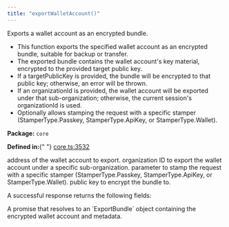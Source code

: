 ```yaml
---
title: "exportWalletAccount()"
---
```



<H3Bordered text="Overview" />

Exports a wallet account as an encrypted bundle.

<ul>
  <li>
    This function exports the specified wallet account as an encrypted bundle,
    suitable for backup or transfer.
  </li>
  <li>
    The exported bundle contains the wallet account's key material, encrypted to
    the provided target public key.
  </li>
  <li>
    If a targetPublicKey is provided, the bundle will be encrypted to that
    public key; otherwise, an error will be thrown.
  </li>
  <li>
    If an organizationId is provided, the wallet account will be exported under
    that sub-organization; otherwise, the current session's organizationId is
    used.
  </li>
  <li>
    Optionally allows stamping the request with a specific stamper
    (StamperType.Passkey, StamperType.ApiKey, or StamperType.Wallet).
  </li>
</ul>

<p>
  <strong>Package:</strong> <code>core</code>
</p>

<p>
  <strong>Defined in:</strong>{" "}
  <a href="https://github.com/tkhq/sdk/blob/main/packages/core/src/__clients__/core.ts#L3532">
    core.ts:3532
  </a>
</p>

<H3Bordered text="Parameters" />

<ParamField body="params" type="object" required={true} path="params">
  <Expandable title="params details">
    <NestedParam
      parentKey="params"
      childKey="address"
      type="string"
      required={true}
    >
      address of the wallet account to export.
    </NestedParam>
    <NestedParam
      parentKey="params"
      childKey="organizationId"
      type="string"
      required={false}
    >
      organization ID to export the wallet account under a specific
      sub-organization.
    </NestedParam>
    <NestedParam
      parentKey="params"
      childKey="stampWith"
      type="StamperType"
      required={false}
    >
      parameter to stamp the request with a specific stamper
      (StamperType.Passkey, StamperType.ApiKey, or StamperType.Wallet).
    </NestedParam>
    <NestedParam
      parentKey="params"
      childKey="targetPublicKey"
      type="string"
      required={true}
    >
      public key to encrypt the bundle to.
    </NestedParam>
  </Expandable>
</ParamField>

<H3Bordered text="Response" />A successful response returns the following
fields:

<ResponseField name="returns" type="string" required={true}>
  A promise that resolves to an `ExportBundle` object containing the encrypted
  wallet account and metadata.
</ResponseField>
